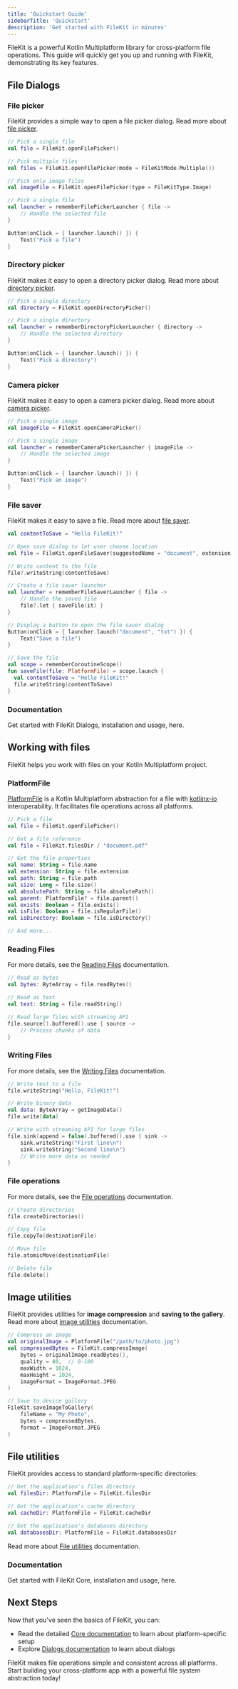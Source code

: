 ```yaml
---
title: 'Quickstart Guide'
sidebarTitle: 'Quickstart'
description: 'Get started with FileKit in minutes'
---
```



FileKit is a powerful Kotlin Multiplatform library for cross-platform file operations. This guide will quickly get you up and running with FileKit, demonstrating its key features.

## File Dialogs

<VersionDialogs/>

### File picker

FileKit provides a simple way to open a file picker dialog. Read more about [file picker](/dialogs/file-picker).

<CodeGroup>

```kotlin filekit-dialogs
// Pick a single file
val file = FileKit.openFilePicker()

// Pick multiple files
val files = FileKit.openFilePicker(mode = FileKitMode.Multiple())

// Pick only image files
val imageFile = FileKit.openFilePicker(type = FileKitType.Image)
```

```kotlin filekit-dialogs-compose
// Pick a single file
val launcher = rememberFilePickerLauncher { file ->
    // Handle the selected file
}

Button(onClick = { launcher.launch() }) {
    Text("Pick a file")
}
```

</CodeGroup>

### Directory picker

FileKit makes it easy to open a directory picker dialog. Read more about [directory picker](/dialogs/directory-picker).

<CodeGroup>

```kotlin filekit-dialogs
// Pick a single directory
val directory = FileKit.openDirectoryPicker()
```

```kotlin filekit-dialogs-compose
// Pick a single directory
val launcher = rememberDirectoryPickerLauncher { directory ->
    // Handle the selected directory
}

Button(onClick = { launcher.launch() }) {
    Text("Pick a directory")
}
```

</CodeGroup>

### Camera picker

FileKit makes it easy to open a camera picker dialog. Read more about [camera picker](/dialogs/camera-picker).

<CodeGroup>

```kotlin filekit-dialogs
// Pick a single image
val imageFile = FileKit.openCameraPicker()
```

```kotlin filekit-dialogs-compose
// Pick a single image
val launcher = rememberCameraPickerLauncher { imageFile ->
    // Handle the selected image
}

Button(onClick = { launcher.launch() }) {
    Text("Pick an image")
}
```

</CodeGroup>


### File saver

FileKit makes it easy to save a file. Read more about [file saver](/dialogs/file-saver).

<CodeGroup>

```kotlin filekit-dialogs
val contentToSave = "Hello FileKit!"

// Open save dialog to let user choose location
val file = FileKit.openFileSaver(suggestedName = "document", extension = "txt")

// Write content to the file
file?.writeString(contentToSave)
```

```kotlin filekit-dialogs-compose
// Create a file saver launcher
val launcher = rememberFileSaverLauncher { file ->
    // Handle the saved file
    file?.let { saveFile(it) }
}

// Display a button to open the file saver dialog
Button(onClick = { launcher.launch("document", "txt") }) {
    Text("Save a file")
}

// Save the file
val scope = rememberCoroutineScope()
fun saveFile(file: PlatformFile) = scope.launch {
  val contentToSave = "Hello FileKit!"
  file.writeString(contentToSave)
}
```

</CodeGroup>

### Documentation

<Card icon="window" title="FileKit Dialogs Documentation" href="/dialogs/setup">
    Get started with FileKit Dialogs, installation and usage, here.
</Card>

## Working with files

FileKit helps you work with files on your Kotlin Multiplatform project.

### PlatformFile

[PlatformFile](/core/platform-file) is a Kotlin Multiplatform abstraction for a file with [kotlinx-io](https://github.com/Kotlin/kotlinx-io) interoperability. It facilitates file operations across all platforms.

```kotlin
// Pick a file
val file = FileKit.openFilePicker()

// Get a file reference
val file = FileKit.filesDir / "document.pdf"

// Get the file properties
val name: String = file.name
val extension: String = file.extension
val path: String = file.path
val size: Long = file.size()
val absolutePath: String = file.absolutePath()
val parent: PlatformFile? = file.parent()
val exists: Boolean = file.exists()
val isFile: Boolean = file.isRegularFile()
val isDirectory: Boolean = file.isDirectory()

// And more...
```

### Reading Files

For more details, see the [Reading Files](/core/read-file) documentation.

```kotlin
// Read as bytes
val bytes: ByteArray = file.readBytes()

// Read as text
val text: String = file.readString()

// Read large files with streaming API
file.source().buffered().use { source ->
    // Process chunks of data
}
```

### Writing Files

For more details, see the [Writing Files](/core/write-file) documentation.

```kotlin
// Write text to a file
file.writeString("Hello, FileKit!")

// Write binary data
val data: ByteArray = getImageData()
file.write(data)

// Write with streaming API for large files
file.sink(append = false).buffered().use { sink ->
    sink.writeString("First line\n")
    sink.writeString("Second line\n")
    // Write more data as needed
}
```

### File operations

For more details, see the [File operations](/core/platform-file#file-operations) documentation.

```kotlin
// Create directories
file.createDirectories()

// Copy file
file.copyTo(destinationFile)

// Move file
file.atomicMove(destinationFile)

// Delete file
file.delete()
```

## Image utilities

FileKit provides utilities for **image compression** and **saving to the gallery**. Read more about [image utilities](/core/image-utils) documentation.

```kotlin
// Compress an image
val originalImage = PlatformFile("/path/to/photo.jpg")
val compressedBytes = FileKit.compressImage(
    bytes = originalImage.readBytes(),
    quality = 80,  // 0-100
    maxWidth = 1024,
    maxHeight = 1024,
    imageFormat = ImageFormat.JPEG
)

// Save to device gallery
FileKit.saveImageToGallery(
    fileName = "My Photo",
    bytes = compressedBytes,
    format = ImageFormat.JPEG
)
```

## File utilities

FileKit provides access to standard platform-specific directories:

```kotlin
// Get the application's files directory
val filesDir: PlatformFile = FileKit.filesDir

// Get the application's cache directory
val cacheDir: PlatformFile = FileKit.cacheDir

// Get the application's databases directory
val databasesDir: PlatformFile = FileKit.databasesDir
```

Read more about [File utilities](/core/file-utils) documentation.

### Documentation

<Card icon="window" title="FileKit Core Documentation" href="/core/setup">
    Get started with FileKit Core, installation and usage, here.
</Card>

## Next Steps

Now that you've seen the basics of FileKit, you can:

- Read the detailed [Core documentation](/core/setup) to learn about platform-specific setup
- Explore [Dialogs documentation](/dialogs/setup) to learn about dialogs

FileKit makes file operations simple and consistent across all platforms. Start building your cross-platform app with a powerful file system abstraction today! 